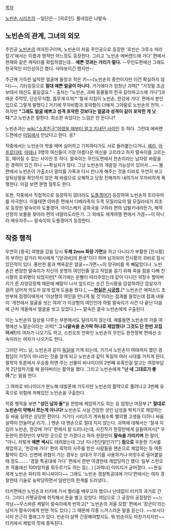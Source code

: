 [[목차]]

[[노빈손 시리즈]]의 --일단은-- [히로인]. 풀네임은 나말숙.

== 노빈손의 관계, 그녀의 외모 ==
주인공 [[노빈손]]의 여자친구이며, 노빈손이 처음 주인공으로 등장한 '로빈슨 크루소 따라잡기'에서는 이름과 행적만 어느정도 등장한다. 그리고 '노빈손 에버랜드에 가다' 편에서 현재와 같은 캐릭터를 확립하였는데... '''예쁜 것과는 거리가 멀다.''' --무인도편에선 그래도 한국적인 미인상이긴 했다.  삭아보이긴 했지만--

주근깨 가득한 넓적한 얼굴에 들창코 작은 키~~(노빈손의 증언이지만 이건 확실하지 않다)~~, 기타등등으로 '''절대 예쁜 얼굴이 아니다.''' 
거기에다가 엄청난 괴력[* "거짓말 조금 보태서 태산도 옮길걸요." - 출처는 "노빈손, 괴짜 동물들의 천국 갈라파고스에 가다"]과 매운 주먹맛, 단순무식함, 몸무게 0.1t[* '철새 지킴이 노빈손, 한강에 가다' 편에서 본인 입으로 그렇게 말했다.] 거기에 무자비함과 포악함이 더해져 그야말로 노빈손의 천적. 
- 하지만 '''"그래도 얼굴 예쁘고 성격 포악한 것보다는 얼굴과 성격이 같이 포악한 게 낫다."'''고 노빈손은 말한다. 최소한 속았다는 느낌은 안 든다나?

노빈손과는 [[wiki:"소꿉친구"어렸을 때부터 알고 지내던 사이]]인 듯 하다. 그런데 에버랜드편에선 [[미팅]]에서 만났다고 한다. 응?

작중에서는 노빈손이 학을 떼며 싫어하고 기피하다가도 서로 들러붙는다거나, [[헤라]], [[아프로디테]], [[아테나]] 3명의 여신들이 가장 아름다운 여신을 고르라고 하자 말숙이를 고르는 등, 떼어질 수 없는 사이인 듯 하다. 말숙이는 무인도편에서 찬손이라는 남자랑 바람을 핀 경력이 있긴 하나 ~~확실치가 않다. 그냥 노빈손의 개꿈일 가능성이 있어서...~~ 봄 편에서 노빈손이 가출소녀 얄리를 가족과 다시 만나게 해주는 것을 티비로 우연히 보고 앞뒤상황을 확인하지 않은 체 바람으로 오해하고 당장 진해까지 내려가서 무자비하게 폭행한다. 이걸 보면 분명 질투도 한다.

또한, 작중에서 직접적으로 등장하지 않더라도 [[도플갱어]]가 등장하여 노빈손의 트라우마를 자극한다. 이를테면 아마존 편에서 다베라족의 두목 모질라요의 딸 모질라네가 최초로 등장한 말숙이의 도플갱어. 아이스케키 공화국을 구하라 편의 넘발키네라든가, 해적 선장의 보물을 찾아라 편의 내알라도라든가. 그 외에도 세계여행 편에서 가끔~~이 아니라 매우자주~~ 말숙이의 도플갱어가 등장한다.

== 작중 행적 ==
우연히 [중국] 여행을 갔을 당시 '''두께 2mm 화장 가면'''을 하고 다니다가 부활한 [진시황]의 부하인 갈가리 박사에게 "[양귀비]의 환생"이다 하며 납치되어 진시황의 귀비로 잠시 있던적이 있다. 풍만한 몸과 백옥같은 얼굴~~가면~~이 양귀비를 쏙 빼닮았다나. 노빈손은 변장한 말숙이가 자신의 운명의 여인인줄 알고 작업을 걸기 위해 죽을 힘을 다해 진시황의 호위병이 되었지만[* 여기에는 운빨이 따라주었는데 같이 다니던 약장수 할아버지가 준 자양강장제 때문에 배탈이 나서 엎드리는 순간 진시황을 암살하려던 암살자가 걸려 넘어져 의도치 않게 잡게 도움을 줬다.], ~~'''[[현실은 시궁창]].'''[* 노빈손은 에피소드 초반부에 점쟁이에게서 '이상형의 여인을 만나게 될 것'이라는 점괘를 들었는데 점괘 내용이 '개천에서 얼굴을 씻는 여자'가 이상형의 여인인데 하필 말숙이가 사건 다 끝난 다음에 근처 개울에서 얼굴을 씻고 있었다.]~~ 말숙은 결국 노빈손에게 구출된다.

이는 노빈손의 일상을 다루는 부분에서도 달라지지 않는데, 예를들면 노빈손의 가을 여행에선 노말순이라는 괴력[* '''그 나말숙을 손가락 하나로 제압했다! 그것도 단 한번 꼬집어서!''']의 여자가 나오기도 하고, 스핀오프 만화인 노빈손의 무인도 완전정복 편에선 소숙이라는 여자가 나오기도 한다.

그러던 어느 날, 노빈손과 같이 [[독일]]에 가게 되는데, 거기서 노빈손이 여태까지 했던 경험담이 거짓이 아니라는 것을 알게 되고 노빈손과 같이 독일의 여러 시대를 거치게 된다. 철학자 토론에서 우승을 하면 주는 선물이 비나이더의 2번째 유혹인걸 알고는 여장부답게 2단앞차기를 해 쏟아버리는 활약을 했다. 그리고 노빈손에게 '''"난 네 그대로가 좋아."'''는 말을 한다.

그 여파로 비나이더가 분노해 데빌폰에 가두지만 노빈손의 활약으로 풀려나고 3번째 유혹으로 위험에 처해있던 노빈손을 구출한다.

작중 행적을 보면 '''"성인 남자 둘"'''을 한방에 제압하기도 하는 등 엄청난 여장부.[* '''절대로 노빈손이 약해서 쪼는게 아니다!''' 노빈손도 사실 건장한 성인 남성을 박치기로 제압하는 등 싸움 실력은 상당한 편이다. 거기다 시리즈가 계속될수록 별의별 고생을 다하니 싸움 실력이 안늘어날 리가...] 맨손 대 맨손으로 절대 지지 않는다. 괴력에 대해서는 '철새 지킴이 노빈손, 한강에 가다' 편에서 잘 드러나는데, 사진작가 한장만에게 길들여져서[* 우둔한이 한장만이 부탁한 곳으로 안 가겠다고 하자 한장만이 '''말숙을 가리키며''' 한 말이, "아니, 저렇게 '''예쁜 색시'''도 데려왔는데 그냥 지나친단말인가?"] '''힘으로''' 우둔한 기사를 제압하고, '한강에 가다' 편의 흑막의 사주를 받은 사람들을 맨손으로 제압하는 등 여튼 활약이 컸다. 신변에 위협이 가는 경우는 상대가 무기를 사용하거나 머릿수로 밀어붙일 때 정도……. '경찰 특공대에 가다' 편에서 한번 여경한테 제압당하긴 했다. 일부 스핀오프 작품에선 100t망치를 휘두르기도 하는 등(…) [괴력녀] 이미지가 굳어졌다. ~~현실세계 노빈손 파티의 피니셔이다~~ 그래도 '노빈손 경찰특공대에 가다'편에서는 여자 경찰한테 기술로 농락당하면서 일반인의 한계를 드러냈다..

터키편에선 노빈손과 터키에 가서 벨리를 배우고자 했으나 난데없이 터키의 과거로 간다. 그러다 카펫공장에 취직해서 돈을 벌고 있었다. 여담으로 그 공장의 공장장인 ~~느끼남~~무스바른 케말이 말숙이에게 반하고[* '노빈손의 겨울 모험' 편에서 '장군이'라는 남자가 말숙이에게 반한 적도 있다.] 그 때문에 각종 느끼스러운 말을 듣는다. ~~보시다시피 은근히 플래그가 있다. 빈손이 살짝 긴장해야할지도. 뭐 빈손이도 마찬가지지만~~ 터키에서 케밥의 맛에 중독된다. 
